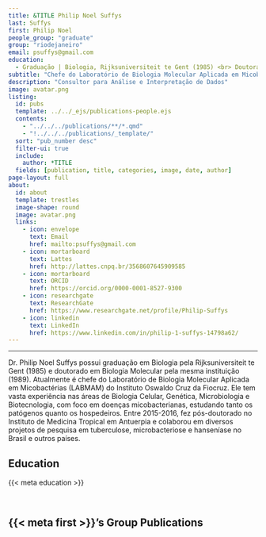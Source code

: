 ---
title: &TITLE Philip Noel Suffys
last: Suffys
first: Philip Noel
people_group: "graduate"
group: "riodejaneiro"
email: psuffys@gmail.com
education:
  - Graduação | Biologia, Rijksuniversiteit te Gent (1985) <br> Doutorado | Biologia Molecular, Rijksuniversiteit te Gent (1989)
subtitle: "Chefe do Laboratório de Biologia Molecular Aplicada em Micobactérias (LABMAM) do Instituto Oswaldo Cruz da Fiocruz"
description: "Consultor para Análise e Interpretação de Dados"
image: avatar.png
listing:
  id: pubs
  template: ../../_ejs/publications-people.ejs
  contents:
    - "../../../publications/**/*.qmd"
    - "!../../../publications/_template/"
  sort: "pub_number desc"
  filter-ui: true
  include:
    author: *TITLE
  fields: [publication, title, categories, image, date, author]
page-layout: full
about:
  id: about
  template: trestles
  image-shape: round
  image: avatar.png
  links:
    - icon: envelope
      text: Email
      href: mailto:psuffys@gmail.com
    - icon: mortarboard
      text: Lattes
      href: http://lattes.cnpq.br/3568607645909585
    - icon: mortarboard
      text: ORCID
      href: https://orcid.org/0000-0001-8527-9300
    - icon: researchgate
      text: ResearchGate
      href: https://www.researchgate.net/profile/Philip-Suffys
    - icon: linkedin
      text: LinkedIn
      href: https://www.linkedin.com/in/philip-1-suffys-14798a62/
---

<hr>

:::{#about}

Dr. Philip Noel Suffys possui graduação em Biologia pela Rijksuniversiteit te Gent (1985) e doutorado em Biologia Molecular pela mesma instituição (1989). Atualmente é chefe do Laboratório de Biologia Molecular Aplicada em Micobactérias (LABMAM) do Instituto Oswaldo Cruz da Fiocruz. Ele tem vasta experiência nas áreas de Biologia Celular, Genética, Microbiologia e Biotecnologia, com foco em doenças micobacterianas, estudando tanto os patógenos quanto os hospedeiros. Entre 2015-2016, fez pós-doutorado no Instituto de Medicina Tropical em Antuerpia e colaborou em diversos projetos de pesquisa em tuberculose, microbacteriose e hanseníase no Brasil e outros países.

## Education
{{< meta education >}}

<br>

:::

## {{< meta first >}}'s Group Publications

:::{#pubs}
:::
